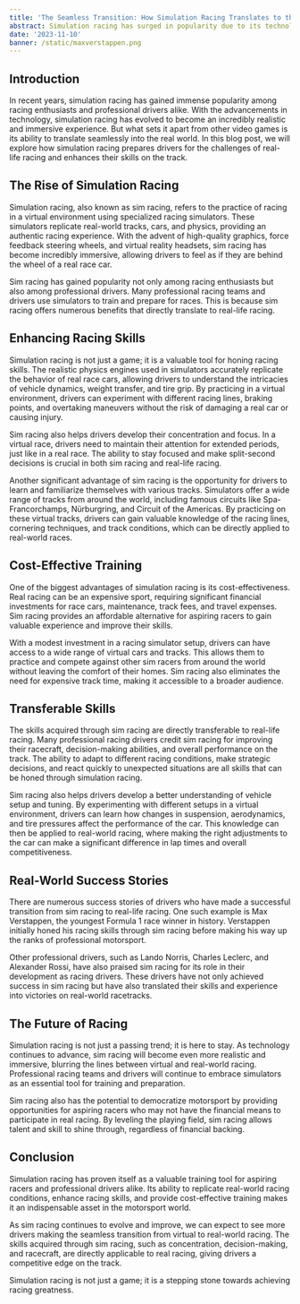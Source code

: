 ```yaml
---
title: 'The Seamless Transition: How Simulation Racing Translates to the Real World'
abstract: Simulation racing has surged in popularity due to its technological advancements, offering a uniquely immersive experience that effectively translates into real-world racing
date: '2023-11-10'
banner: /static/maxverstappen.png
---
```

## Introduction
In recent years, simulation racing has gained immense popularity among racing enthusiasts and professional drivers alike. With the advancements in technology, simulation racing has evolved to become an incredibly realistic and immersive experience. But what sets it apart from other video games is its ability to translate seamlessly into the real world. In this blog post, we will explore how simulation racing prepares drivers for the challenges of real-life racing and enhances their skills on the track.

## The Rise of Simulation Racing
Simulation racing, also known as sim racing, refers to the practice of racing in a virtual environment using specialized racing simulators. These simulators replicate real-world tracks, cars, and physics, providing an authentic racing experience. With the advent of high-quality graphics, force feedback steering wheels, and virtual reality headsets, sim racing has become incredibly immersive, allowing drivers to feel as if they are behind the wheel of a real race car.

Sim racing has gained popularity not only among racing enthusiasts but also among professional drivers. Many professional racing teams and drivers use simulators to train and prepare for races. This is because sim racing offers numerous benefits that directly translate to real-life racing.

## Enhancing Racing Skills
Simulation racing is not just a game; it is a valuable tool for honing racing skills. The realistic physics engines used in simulators accurately replicate the behavior of real race cars, allowing drivers to understand the intricacies of vehicle dynamics, weight transfer, and tire grip. By practicing in a virtual environment, drivers can experiment with different racing lines, braking points, and overtaking maneuvers without the risk of damaging a real car or causing injury.

Sim racing also helps drivers develop their concentration and focus. In a virtual race, drivers need to maintain their attention for extended periods, just like in a real race. The ability to stay focused and make split-second decisions is crucial in both sim racing and real-life racing.

Another significant advantage of sim racing is the opportunity for drivers to learn and familiarize themselves with various tracks. Simulators offer a wide range of tracks from around the world, including famous circuits like Spa-Francorchamps, Nürburgring, and Circuit of the Americas. By practicing on these virtual tracks, drivers can gain valuable knowledge of the racing lines, cornering techniques, and track conditions, which can be directly applied to real-world races.

## Cost-Effective Training
One of the biggest advantages of simulation racing is its cost-effectiveness. Real racing can be an expensive sport, requiring significant financial investments for race cars, maintenance, track fees, and travel expenses. Sim racing provides an affordable alternative for aspiring racers to gain valuable experience and improve their skills.

With a modest investment in a racing simulator setup, drivers can have access to a wide range of virtual cars and tracks. This allows them to practice and compete against other sim racers from around the world without leaving the comfort of their homes. Sim racing also eliminates the need for expensive track time, making it accessible to a broader audience.

## Transferable Skills
The skills acquired through sim racing are directly transferable to real-life racing. Many professional racing drivers credit sim racing for improving their racecraft, decision-making abilities, and overall performance on the track. The ability to adapt to different racing conditions, make strategic decisions, and react quickly to unexpected situations are all skills that can be honed through simulation racing.

Sim racing also helps drivers develop a better understanding of vehicle setup and tuning. By experimenting with different setups in a virtual environment, drivers can learn how changes in suspension, aerodynamics, and tire pressures affect the performance of the car. This knowledge can then be applied to real-world racing, where making the right adjustments to the car can make a significant difference in lap times and overall competitiveness.

## Real-World Success Stories
There are numerous success stories of drivers who have made a successful transition from sim racing to real-life racing. One such example is Max Verstappen, the youngest Formula 1 race winner in history. Verstappen initially honed his racing skills through sim racing before making his way up the ranks of professional motorsport.

Other professional drivers, such as Lando Norris, Charles Leclerc, and Alexander Rossi, have also praised sim racing for its role in their development as racing drivers. These drivers have not only achieved success in sim racing but have also translated their skills and experience into victories on real-world racetracks.

## The Future of Racing
Simulation racing is not just a passing trend; it is here to stay. As technology continues to advance, sim racing will become even more realistic and immersive, blurring the lines between virtual and real-world racing. Professional racing teams and drivers will continue to embrace simulators as an essential tool for training and preparation.

Sim racing also has the potential to democratize motorsport by providing opportunities for aspiring racers who may not have the financial means to participate in real racing. By leveling the playing field, sim racing allows talent and skill to shine through, regardless of financial backing.

## Conclusion
Simulation racing has proven itself as a valuable training tool for aspiring racers and professional drivers alike. Its ability to replicate real-world racing conditions, enhance racing skills, and provide cost-effective training makes it an indispensable asset in the motorsport world.

As sim racing continues to evolve and improve, we can expect to see more drivers making the seamless transition from virtual to real-world racing. The skills acquired through sim racing, such as concentration, decision-making, and racecraft, are directly applicable to real racing, giving drivers a competitive edge on the track.

Simulation racing is not just a game; it is a stepping stone towards achieving racing greatness.

